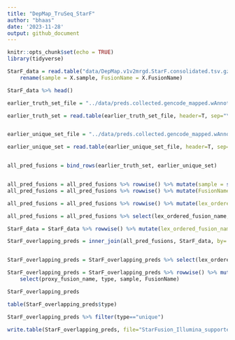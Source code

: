 ```yaml
---
title: "DepMap_TruSeq_StarF"
author: "bhaas"
date: '2023-11-28'
output: github_document
---
```


```r
knitr::opts_chunk$set(echo = TRUE)
library(tidyverse)
```


```r

StarF_data = read.table("data/DepMap.v1v2mrgd.StarF.consolidated.tsv.gz", header=T, sep="\t", com='') %>%
    rename(sample = X.sample, FusionName = X.FusionName)

StarF_data %>% head()

```

```r

earlier_truth_set_file = "../data/preds.collected.gencode_mapped.wAnnot.filt.proxy_assignments.byProgAgree.min_2.truth_set"

earlier_truth_set = read.table(earlier_truth_set_file, header=T, sep="\t") %>% mutate(type='shared')


earlier_unique_set_file = "../data/preds.collected.gencode_mapped.wAnnot.filt.proxy_assignments.byProgAgree.min_2.unique_set"

earlier_unique_set = read.table(earlier_unique_set_file, header=T, sep="\t") %>% mutate(type='unique')


all_pred_fusions = bind_rows(earlier_truth_set, earlier_unique_set) 


all_pred_fusions = all_pred_fusions %>% rowwise() %>% mutate(sample = str_split(proxy_fusion_name, "\\|")[[1]][1])
all_pred_fusions = all_pred_fusions %>% rowwise() %>% mutate(FusionName = str_split(proxy_fusion_name, "\\|")[[1]][2])

all_pred_fusions = all_pred_fusions %>% rowwise() %>% mutate(lex_ordered_fusion_name = paste0(sample, "|", paste0(collapse="--", sort(str_split(FusionName, "--")[[1]])))) 

all_pred_fusions = all_pred_fusions %>% select(lex_ordered_fusion_name, type)

```



```r

StarF_data = StarF_data %>% rowwise() %>% mutate(lex_ordered_fusion_name = paste0(sample, "|", paste0(collapse="--", sort(str_split(FusionName, "--")[[1]])))) 


```


```r

StarF_overlapping_preds = inner_join(all_pred_fusions, StarF_data, by='lex_ordered_fusion_name')


StarF_overlapping_preds = StarF_overlapping_preds %>% select(lex_ordered_fusion_name, type, sample, FusionName) %>% unique()

StarF_overlapping_preds = StarF_overlapping_preds %>% rowwise() %>% mutate(proxy_fusion_name = paste0(sample, "|", FusionName)) %>%
    select(proxy_fusion_name, type, sample, FusionName)

StarF_overlapping_preds

```


```r


table(StarF_overlapping_preds$type)

```


```r

StarF_overlapping_preds %>% filter(type=="unique")


```



```r

write.table(StarF_overlapping_preds, file="StarFusion_Illumina_supported_fusions.tsv", sep="\t", row.names=F, quote=F)


```





